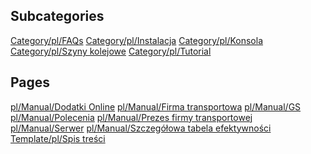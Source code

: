 
== Subcategories ==
[[Category/pl/FAQs]]
[[Category/pl/Instalacja]]
[[Category/pl/Konsola]]
[[Category/pl/Szyny kolejowe]]
[[Category/pl/Tutorial]]

== Pages ==
[[pl/Manual/Dodatki Online]]
[[pl/Manual/Firma transportowa]]
[[pl/Manual/GS]]
[[pl/Manual/Polecenia]]
[[pl/Manual/Prezes firmy transportowej]]
[[pl/Manual/Serwer]]
[[pl/Manual/Szczegółowa tabela efektywności]]
[[Template/pl/Spis treści]]
